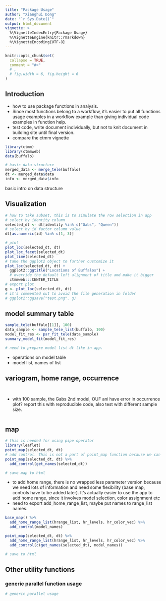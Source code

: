 ```yaml
---
title: "Package Usage"
author: "Xianghui Dong"
date: "`r Sys.Date()`"
output: html_document
vignette: >
  %\VignetteIndexEntry{Package Usage}
  %\VignetteEngine{knitr::rmarkdown}
  %\VignetteEncoding{UTF-8}
---
```


```r
knitr::opts_chunk$set(
  collapse = TRUE,
  comment = "#>"
  # ,
  # fig.width = 6, fig.height = 6
)
```

## Introduction
- how to use package functions in analysis.
- Since most functions belong to a workflow, it's easier to put all functions usage examples in a workflow example than giving individual code examples in function help.
- test code, write document individually, but not to knit document in building site until final version.
- compare the ctmm vignette

```r
library(ctmm)
library(ctmmweb)
data(buffalo)

# basic data structure
merged_data <- merge_tele(buffalo)
dt <- merged_data$data
info <- merged_data$info
```

basic intro on data structure

## Visualization

```r
# how to take subset, this is to simulate the row selection in app
# select by identity column
selected_dt <- dt[identity %in% c("Gabs", "Queen")]
# select by id factor column value
dt[as.numeric(id) %in% c(1, 3)]

# plot
plot_loc(selected_dt, dt)
plot_loc_facet(selected_dt)
plot_time(selected_dt)
# take the ggplot2 object to further customize it
plot_loc(selected_dt, dt) +
  ggplot2::ggtitle("Locations of Buffalos") +
  # override the default left alignment of title and make it bigger
  ctmmweb:::CENTER_TITLE
# export plot
g <- plot_loc(selected_dt, dt)
# it's commented out to avoid the file generation in folder
# ggplot2::ggsave("test.png", g)
```

## model summary table

```r
sample_tele(buffalo[[1]], 100)
data_sample <- sample_tele_list(buffalo, 100)
model_fit_res <- par_fit_tele(data_sample)
summary_model_fit(model_fit_res)

# need to prepare model list dt like in app.
```

- operations on model table
- model list, names of list

## variogram, home range, occurrence

```r

```

```r

```

- with 100 sample, the Gabs 2nd model, OUF ani have error in occurrence plot? report this with reproducible code, also test with different sample size.
```r

```

## map

```r
# this is needed for using pipe operator
library(leaflet)
point_map(selected_dt, dt)
# add control. This is not a part of point_map function because we can only add control once and after all layers are added. If we want to overlay home range over points, we need to add control after home range layer are added.
point_map(selected_dt, dt) %>% 
  add_control(get_names(selected_dt))

# save map to html

```

- to add home range, there is no wrapped less parameter version because we need lots of information and need some flexibility (base map, controls have to be added later). It's actually easier to use the app to add home range, since it involves model selection, color assignment etc
- need to export add_home_range_list, maybe put names to range_list names.
```r
base_map() %>% 
  add_home_range_list(hrange_list, hr_levels, hr_color_vec) %>% 
  add_control(model_names)

point_map(selected_dt, dt) %>% 
  add_home_range_list(hrange_list, hr_levels, hr_color_vec) %>% 
  add_control(c(get_names(selected_dt), model_names))

# save to html

```

## Other utility functions
### generic parallel function usage
```r
# generic parallel usage
```
